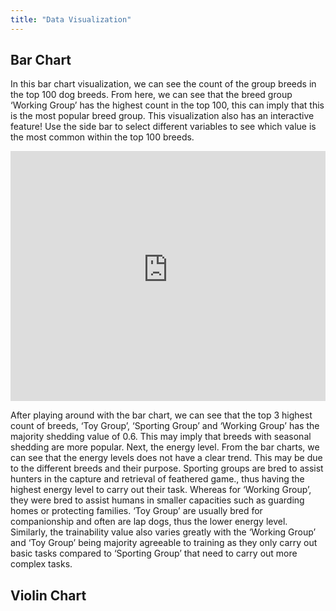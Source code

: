 ```yaml
---
title: "Data Visualization"
---
```


## Bar Chart

In this bar chart visualization, we can see the count of the group breeds in the top 100 dog breeds. From here, we can see that the breed group 'Working Group' has the highest count in the top 100, this can imply that this is the most popular breed group. This visualization also has an interactive feature! Use the side bar to select different variables to see which value is the most common within the top 100 breeds.

```{=html}
<iframe height="400" width="100%" frameborder="no" src="https://sherilyntangnm2207.shinyapps.io/barplot/"> </iframe>
```

After playing around with the bar chart, we can see that the top 3 highest count of breeds, 'Toy Group', 'Sporting Group' and 'Working Group' has the majority shedding value of 0.6. This may imply that breeds with seasonal shedding are more popular. Next, the energy level. From the bar charts, we can see that the energy levels does not have a clear trend. This may be due to the different breeds and their purpose. Sporting groups are bred to assist hunters in the capture and retrieval of feathered game., thus having the highest energy level to carry out their task. Whereas for 'Working Group', they were bred to assist humans in smaller capacities such as guarding homes or protecting families. 'Toy Group' are usually bred for companionship and often are lap dogs, thus the lower energy level. Similarly, the trainability value also varies greatly with the 'Working Group' and 'Toy Group' being majority agreeable to training as they only carry out basic tasks compared to 'Sporting Group' that need to carry out more complex tasks.

## Violin Chart
